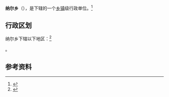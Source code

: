 {{中国乡级行政区|54/23/01/205/000}}

'''纳尔乡'''（{{bo|z=སྣར་ང་|w=snar nga}}），是{{PRC admin/fullname|54/23/01/205/000|3}}下辖的一个[[乡镇|乡镇]]级行政单位。<ref>{{PRC admin/ref sgc|{{PRC admin/parent|54/23/01/205/000}}}}</ref>

== 行政区划 ==

纳尔乡下辖以下地区：<ref>{{PRC admin/ref sgc|54/23/01/205/000}}</ref>

{{PRC admin/children|54/23/01/205/000}}。

== 参考资料 ==

{{reflist}}

{{行政区划小作品}}
{{PRC admin/navcat|54/23/01/205/000}}